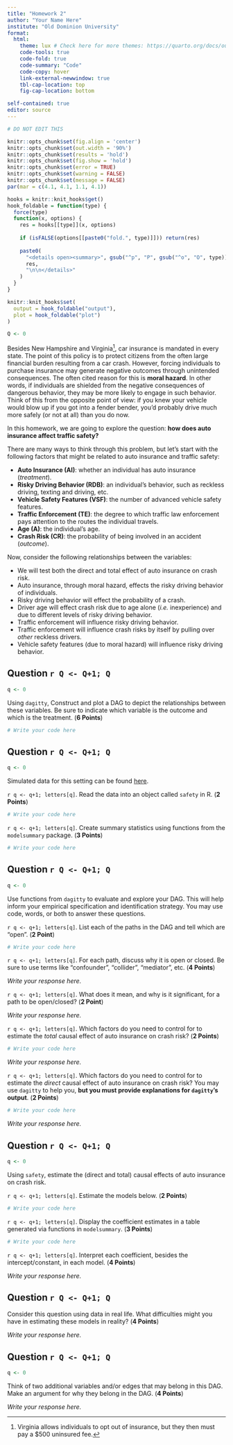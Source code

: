 ```yaml
---
title: "Homework 2"
author: "Your Name Here"
institute: "Old Dominion University"
format: 
  html:
    theme: lux # Check here for more themes: https://quarto.org/docs/output-formats/html-themes.html
    code-tools: true
    code-fold: true
    code-summary: "Code"
    code-copy: hover
    link-external-newwindow: true
    tbl-cap-location: top
    fig-cap-location: bottom

self-contained: true
editor: source
---
```


```r
# DO NOT EDIT THIS

knitr::opts_chunk$set(fig.align = 'center')
knitr::opts_chunk$set(out.width = '90%')
knitr::opts_chunk$set(results = 'hold')
knitr::opts_chunk$set(fig.show = 'hold')
knitr::opts_chunk$set(error = TRUE)
knitr::opts_chunk$set(warning = FALSE)
knitr::opts_chunk$set(message = FALSE)
par(mar = c(4.1, 4.1, 1.1, 4.1))

hooks = knitr::knit_hooks$get()
hook_foldable = function(type) {
  force(type)
  function(x, options) {
    res = hooks[[type]](x, options)
    
    if (isFALSE(options[[paste0("fold.", type)]])) return(res)
    
    paste0(
      "<details open><summary>", gsub("^p", "P", gsub("^o", "O", type)), "</summary>\n\n",
      res,
      "\n\n</details>"
    )
  }
}

knitr::knit_hooks$set(
  output = hook_foldable("output"),
  plot = hook_foldable("plot")
)

Q <- 0
```

Besides New Hampshire and Virginia^[Virginia allows individuals to opt out of insurance, but they then must pay a \$500 uninsured fee.], car insurance is mandated in every state.  The point of this policy is to protect citizens from the often large financial burden resulting from a car crash.  However, forcing individuals to purchase insurance may generate negative outcomes through unintended consequences.  The often cited reason for this is **moral hazard**.  In other words, if individuals are shielded from the negative consequences of dangerous behavior, they may be more likely to engage in such behavior.  Think of this from the opposite point of view: if you knew your vehicle would blow up if you got into a fender bender, you'd probably drive much more safely (or not at all) than you do now.

In this homework, we are going to explore the question: **how does auto insurance affect traffic safety?**

There are many ways to think through this problem, but let's start with the following factors that might be related to auto insurance and traffic safety:

- **Auto Insurance (AI)**: whether an individual has auto insurance (*treatment*).
- **Risky Driving Behavior (RDB)**: an individual's behavior, such as reckless driving, texting and driving, etc.
- **Vehicle Safety Features (VSF)**: the number of advanced vehicle safety features.
- **Traffic Enforcement (TE)**: the degree to which traffic law enforcement pays attention to the routes the individual travels.
- **Age (A)**: the individual's age.
- **Crash Risk (CR)**: the probability of being involved in an accident (*outcome*).

Now, consider the following relationships between the variables:

- We will test both the direct and total effect of auto insurance on crash risk.
- Auto insurance, through moral hazard, effects the risky driving behavior of individuals.
- Risky driving behavior will effect the probability of a crash.
- Driver age will effect crash risk due to age alone (*i.e.* inexperience) and due to different levels of risky driving behavior.
- Traffic enforcement will influence risky driving behavior.
- Traffic enforcement will influence crash risks by itself by pulling over *other* reckless drivers.
- Vehicle safety features (due to moral hazard) will influence risky driving behavior.



## Question `r Q <- Q+1; Q`

```r
q <- 0
```

Using `dagitty`, Construct and plot a DAG to depict the relationships between these variables.  Be sure to indicate which variable is the outcome and which is the treatment. (**6 Points**)

```r
# Write your code here
```





## Question `r Q <- Q+1; Q`

```r
q <- 0
```

Simulated data for this setting can be found [here](https://alexcardazzi.github.io/econ400/data/autoinsurance_sim.csv).


`r q <- q+1; letters[q]`. Read the data into an object called `safety` in R. (**2 Points**)

```r
# Write your code here
```


`r q <- q+1; letters[q]`. Create summary statistics using functions from the `modelsummary` package. (**3 Points**)

```r
# Write your code here
```





## Question `r Q <- Q+1; Q`

```r
q <- 0
```

Use functions from `dagitty` to evaluate and explore your DAG.  This will help inform your empirical specification and identification strategy.  You may use code, words, or both to answer these questions.


`r q <- q+1; letters[q]`. List each of the paths in the DAG and tell which are "open". (**2 Point**)

```r
# Write your code here
```


`r q <- q+1; letters[q]`. For each path, discuss why it is open or closed.  Be sure to use terms like "confounder", "collider", "mediator", etc. (**4 Points**)

*Write your response here.*


`r q <- q+1; letters[q]`. What does it mean, and why is it significant, for a path to be open/closed? (**2 Point**)

*Write your response here.*


`r q <- q+1; letters[q]`. Which factors do you need to control for to estimate the *total* causal effect of auto insurance on crash risk? (**2 Points**)

```r
# Write your code here
```

*Write your response here.*


`r q <- q+1; letters[q]`. Which factors do you need to control for to estimate the *direct* causal effect of auto insurance on crash risk?  You may use `dagitty` to help you, **but you must provide explanations for `dagitty`'s output**. (**2 Points**)

```r
# Write your code here
```

*Write your response here.*





## Question `r Q <- Q+1; Q`

```r
q <- 0
```

Using `safety`, estimate the (direct and total) causal effects of auto insurance on crash risk.


`r q <- q+1; letters[q]`. Estimate the models below. (**2 Points**)

```r
# Write your code here
```


`r q <- q+1; letters[q]`. Display the coefficient estimates in a table generated via functions in `modelsummary`. (**3 Points**)

```r
# Write your code here
```


`r q <- q+1; letters[q]`. Interpret each coefficient, besides the intercept/constant, in each model. (**4 Points**)

*Write your response here.*





## Question `r Q <- Q+1; Q`

Consider this question using data in real life.  What difficulties might you have in estimating these models in reality? (**4 Points**)

*Write your response here.*





## Question `r Q <- Q+1; Q`

```r
q <- 0
```

Think of two additional variables and/or edges that may belong in this DAG. Make an argument for why they belong in the DAG. (**4 Points**)

*Write your response here.*

